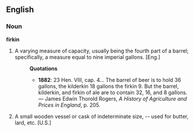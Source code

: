 ==English==
===Noun===
'''firkin''' 
#A varying measure of capacity, usually being the fourth part of a barrel; specifically, a measure equal to nine imperial gallons. [Eng.]
#:'''Quotations'''
#:*'''1882''': 23 Hen. VIII, cap. 4... The barrel of beer is to hold 36 gallons, the kilderkin 18 gallons the firkin 9.  But the barrel, kilderkin, and firkin of ale are to contain 32, 16, and 8 gallons. &mdash; James Edwin Thorold Rogers, ''A History of Agriculture and Prices in England'', p. 205.
#A small wooden vessel or cask of indeterminate size, -- used for butter, lard, etc. [U.S.]